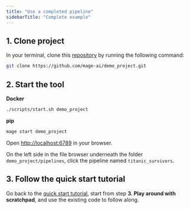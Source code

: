 ```yaml
---
title: "Use a completed pipeline"
sidebarTitle: "Complete example"
---
```


## 1. Clone project

In your terminal, clone this [repository](https://github.com/mage-ai/demo_project)
by running the following command:

```bash
git clone https://github.com/mage-ai/demo_project.git
```

## 2. Start the tool

<b>Docker</b>
```bash
./scripts/start.sh demo_project
```

<b>pip</b>
```bash
mage start demo_project
```

Open [http://localhost:6789](http://localhost:6789) in your browser.

On the left side in the file browser underneath the folder `demo_project/pipelines`,
click the pipeline named `titanic_survivors`.

## 3. Follow the quick start tutorial

Go back to the [quick start tutorial](/guides/train-model),
start from step <b>3. Play around with scratchpad</b>,
and use the existing code to follow along.
